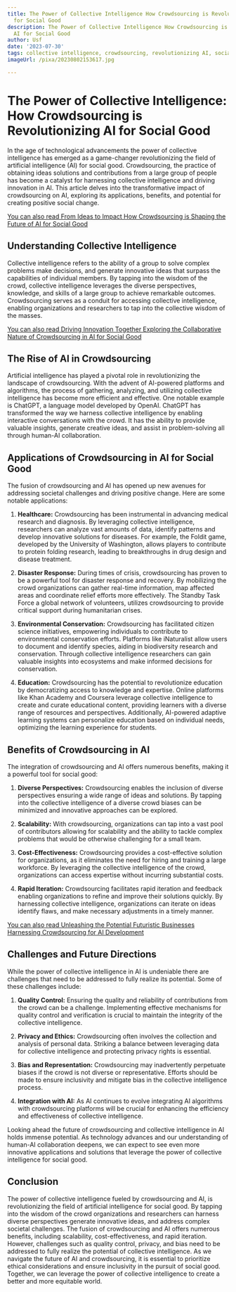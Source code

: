 ```yaml
---
title: The Power of Collective Intelligence How Crowdsourcing is Revolutionizing AI
  for Social Good
description: The Power of Collective Intelligence How Crowdsourcing is Revolutionizing
  AI for Social Good
author: Usf
date: '2023-07-30'
tags: collective intelligence, crowdsourcing, revolutionizing AI, social good
imageUrl: /pixa/20230802153617.jpg

---
```

# The Power of Collective Intelligence: How Crowdsourcing  is Revolutionizing AI for Social Good

In the age of technological advancements the power of collective intelligence has emerged as  a game-changer revolutionizing the field of artificial intelligence (AI) for social good. Crowdsourcing, the practice of obtaining ideas solutions and  contributions from a  large group of people has become a catalyst for harnessing collective intelligence and driving innovation in AI. This article delves into the transformative impact of crowdsourcing on AI, exploring its applications, benefits, and potential for  creating positive social change.

[You can also  read From Ideas to Impact How Crowdsourcing is Shaping the Future of AI for Social Good](From%20Ideas%20to%20Impact%20How%20Crowdsourcing%20is%20Shaping%20the%20Future%20of%20AI%20for%20Social%20Good)


## Understanding Collective Intelligence

Collective intelligence refers to the ability  of a group to solve complex problems make decisions, and generate innovative ideas that surpass  the capabilities of individual members. By tapping into the wisdom of the crowd, collective intelligence leverages the diverse perspectives, knowledge, and skills of a large group to achieve remarkable outcomes. Crowdsourcing serves as a conduit for accessing  collective intelligence, enabling  organizations and  researchers to tap into  the collective wisdom of the masses.

[You can also read Driving Innovation Together Exploring the  Collaborative Nature of Crowdsourcing in AI for Social Good](Driving%20Innovation%20Together%20Exploring%20the%20Collaborative%20Nature%20of%20Crowdsourcing%20in%20AI%20for%20Social%20Good)


## The Rise  of AI  in Crowdsourcing

Artificial intelligence has played a pivotal role in revolutionizing the landscape of crowdsourcing.  With the advent  of AI-powered platforms and algorithms, the process of gathering, analyzing, and utilizing collective intelligence has become more efficient and effective. One notable example is ChatGPT,  a language model  developed by OpenAI. ChatGPT has transformed the way we harness collective intelligence by enabling interactive conversations with the crowd. It has the ability to  provide valuable insights, generate creative ideas, and assist  in problem-solving all through human-AI  collaboration.

## Applications of Crowdsourcing in AI for Social Good

The fusion of crowdsourcing and AI has opened up new avenues for addressing societal challenges and driving positive change. Here are some notable applications:

1. **Healthcare:** Crowdsourcing has been instrumental in advancing medical  research and diagnosis. By leveraging  collective intelligence, researchers can analyze  vast amounts of data, identify patterns and develop innovative solutions for diseases.  For example, the  Foldit game, developed  by the University of Washington, allows players to contribute to protein folding research, leading to breakthroughs in drug  design and disease treatment.

2. **Disaster Response:** During times of crisis, crowdsourcing has proven to be a powerful tool for disaster response and recovery. By  mobilizing the crowd organizations can gather real-time information, map  affected  areas  and coordinate relief efforts more effectively. The  Standby Task Force a global network of volunteers, utilizes crowdsourcing to provide  critical support during humanitarian  crises.

3. **Environmental Conservation:** Crowdsourcing  has facilitated  citizen science initiatives, empowering individuals to contribute to environmental conservation efforts. Platforms like iNaturalist allow users to document and identify species, aiding in biodiversity  research and conservation. Through collective  intelligence researchers can gain valuable insights into ecosystems  and make informed decisions for conservation.

4. **Education:** Crowdsourcing has the potential to revolutionize education by democratizing access to knowledge  and expertise. Online platforms like Khan  Academy  and Coursera  leverage collective intelligence  to create and curate  educational content, providing learners with a diverse range of resources and perspectives. Additionally, AI-powered adaptive learning systems can  personalize education based on individual needs, optimizing the learning experience for students.

## Benefits of Crowdsourcing in AI

The integration of crowdsourcing and AI offers numerous benefits, making it a powerful tool for social good:

1. **Diverse Perspectives:** Crowdsourcing enables the inclusion of diverse perspectives ensuring a wide range of ideas and solutions.  By tapping into the collective intelligence of  a  diverse crowd biases can be minimized  and innovative approaches can be explored.

2. **Scalability:** With crowdsourcing, organizations can tap into  a vast pool  of contributors allowing for scalability and the  ability  to tackle complex problems that would be otherwise challenging for a  small team.

3. **Cost-Effectiveness:** Crowdsourcing provides a cost-effective solution for organizations,  as it eliminates  the need for hiring and training  a large workforce. By leveraging the collective intelligence of the crowd, organizations can access expertise without  incurring substantial costs.

4. **Rapid Iteration:** Crowdsourcing facilitates rapid iteration and feedback enabling organizations to refine and improve their  solutions quickly. By harnessing collective intelligence,  organizations  can iterate on ideas identify flaws, and make necessary adjustments  in  a timely manner.

[You can also read Unleashing the Potential Futuristic Businesses Harnessing Crowdsourcing  for AI Development](Unleashing%20the%20Potential%20Futuristic%20Businesses%20Harnessing%20Crowdsourcing%20for%20AI%20Development)


## Challenges and Future  Directions

While the power of  collective intelligence in AI is undeniable there are  challenges that need to  be addressed to fully realize its potential. Some of  these challenges include:

1. **Quality Control:** Ensuring the quality and reliability  of contributions from the crowd can be a challenge. Implementing  effective mechanisms for quality control and verification is crucial to maintain the integrity of the collective  intelligence.

2. **Privacy and Ethics:** Crowdsourcing often involves the  collection and analysis of personal data. Striking a balance between leveraging data for  collective intelligence and protecting privacy rights is essential.

3. **Bias  and Representation:** Crowdsourcing may inadvertently  perpetuate  biases if the crowd is not diverse or representative. Efforts should be made to ensure inclusivity and mitigate  bias in the collective intelligence process.

4.  **Integration with AI:** As AI continues to evolve integrating AI  algorithms with crowdsourcing platforms will be crucial for enhancing the efficiency and effectiveness of collective intelligence.

Looking  ahead the future of crowdsourcing and  collective intelligence in AI holds  immense  potential. As technology advances and our understanding of  human-AI collaboration deepens, we  can expect to see even more innovative  applications and solutions that leverage the power of collective intelligence for social good.

## Conclusion

The power of collective intelligence fueled  by crowdsourcing and AI, is revolutionizing the field of artificial intelligence for social  good. By tapping into the wisdom of the crowd organizations and researchers can harness diverse perspectives  generate innovative ideas, and address complex societal  challenges. The fusion of crowdsourcing  and AI offers  numerous benefits, including scalability, cost-effectiveness, and  rapid iteration. However,  challenges such as quality control, privacy, and bias need to be addressed  to fully realize the potential of collective intelligence. As we navigate the future of AI and crowdsourcing, it is essential to prioritize ethical considerations and ensure inclusivity in the pursuit of social good. Together, we can leverage  the  power of collective intelligence to create a better  and more equitable world.